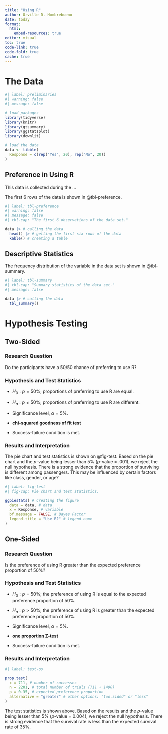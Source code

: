 ```yaml
---
title: "Using R"
author: Orville D. Hombrebueno
date: today
format:
  html:
    embed-resources: true
editor: visual
toc: true
code-link: true
code-fold: true
cache: true
---
```


# The Data

```r
#| label: preliminaries
#| warning: false
#| message: false

# load packages
library(tidyverse) 
library(knitr)
library(gtsummary)
library(ggstatsplot)
library(downlit)

# load the data
data <- tibble(
  Response = c(rep("Yes", 20), rep("No", 20))
)
```

## Preference in Using R

This data is collected during the ...

The first 6 rows of the data is shown in @tbl-preference.

```r
#| label: tbl-preference
#| warning: false
#| message: false
#| tbl-cap: "The first 6 observations of the data set."

data |> # calling the data
  head() |> # getting the first six rows of the data
  kable() # creating a table
```

## Descriptive Statistics

The frequency distribution of the variable in the data set is shown in @tbl-summary.

```r
#| label: tbl-summary
#| tbl-cap: "Summary statistics of the data set."
#| message: false

data |> # calling the data
  tbl_summary() 
```

# Hypothesis Testing

::: panel-tabset
## Two-Sided

### Research Question

Do the participants have a 50/50 chance of preferring to use R?

### Hypothesis and Test Statistics

-   $H_0:p=50\%$; proportions of preferring to use R are equal.

-   $H_a:p\ne50\%$; proportions of preferring to use R are different.

-   Significance level, $\alpha=5\%$.

-   **chi-squared goodness of fit test**

-   Success-failure condition is met.

### Results and Interpretation

The pie chart and test statistics is shown on @fig-test. Based on the pie chart and the *p*-value being lesser than 5% (*p*-value = .001), we reject the null hypothesis. There is a strong evidence that the proportion of surviving is different among passengers. This may be influenced by certain factors like class, gender, or age?

```r
#| label: fig-test
#| fig-cap: Pie chart and test statistics.

ggpiestats( # creating the figure
  data = data, # data
  x = Response, # variable
  bf.message = FALSE, # Bayes Factor
  legend.title = "Use R?" # legend name
)
```

## One-Sided

### Research Question

Is the preference of using R greater than the expected preference proportion of 50%?

### Hypothesis and Test Statistics

-   $H_0:p=50\%$; the preference of using R is equal to the expected preference proportion of 50%.

-   $H_a:p>50\%$; the preference of using R is greater than the expected preference proportion of 50%.

-   Significance level, $\alpha=5\%$.

-   **one proportion Z-test**

- Success-failure condition is met.

### Results and Interpretation

```r
#| label: test-os

prop.test(
  x = 711, # number of successes
  n = 2201, # total number of trials (711 + 1490)
  p = 0.35, # expected preference proportion
  alternative = "greater" # other options: "two.sided" or "less"
)
```

The test statistics is shown above. Based on the results and the *p*-value being lesser than 5% (*p*-value = 0.004), we reject the null hypothesis. There is strong evidence that the survival rate is less than the expected survival rate of 35%.
:::
